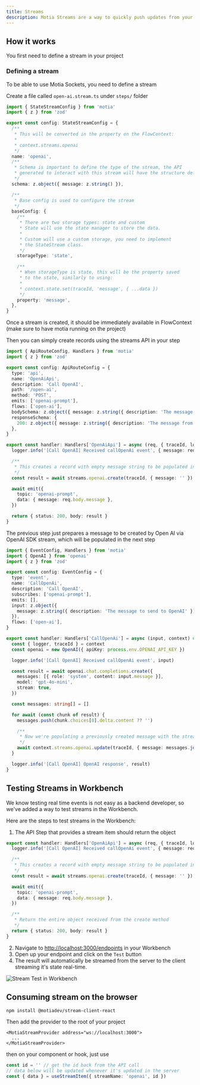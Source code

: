 ```yaml
---
title: Streams 
description: Motia Streams are a way to quickly push updates from your asynchronous workflows to the client without having to implement any sort of polling processes.
---
```


## How it works

You first need to define a stream in your project

### Defining a stream

To be able to use Motia Sockets, you need to define a stream

Create a file called `open-ai.stream.ts` under `steps/` folder

```typescript
import { StateStreamConfig } from 'motia'
import { z } from 'zod'

export const config: StateStreamConfig = {
  /**
   * This will be converted in the property on the FlowContext:
   * 
   * context.streams.openai
   */
  name: 'openai',
  /**
   * Schema is important to define the type of the stream, the API
   * generated to interact with this stream will have the structure defined here
   */  
  schema: z.object({ message: z.string() }),

  /**
   * Base config is used to configure the stream
   */
  baseConfig: {
    /**
     * There are two storage types: state and custom
     * State will use the state manager to store the data.
     * 
     * Custom will use a custom storage, you need to implement 
     * the StateStream class.
     */
    storageType: 'state',

    /**
     * When storageType is state, this will be the property saved 
     * to the state, similarly to using:
     * 
     * context.state.set(traceId, 'message', { ...data })
     */
    property: 'message',
  },
}
```

Once a stream is created, it should be immediately available in FlowContext (make sure to have motia running on the project)

Then you can simply create records using the streams API in your step

```typescript
import { ApiRouteConfig, Handlers } from 'motia'
import { z } from 'zod'

export const config: ApiRouteConfig = {
  type: 'api',
  name: 'OpenAiApi',
  description: 'Call OpenAI',
  path: '/open-ai',
  method: 'POST',
  emits: ['openai-prompt'],
  flows: ['open-ai'],
  bodySchema: z.object({ message: z.string({ description: 'The message to send to OpenAI' }) }),
  responseSchema: {
    200: z.object({ message: z.string({ description: 'The message from OpenAI' }) }) 
  },
}

export const handler: Handlers['OpenAiApi'] = async (req, { traceId, logger, emit, streams }) => {
  logger.info('[Call OpenAI] Received callOpenAi event', { message: req.body.message })

  /**
   * This creates a record with empty message string to be populated in the next step
   */
  const result = await streams.openai.create(traceId, { message: '' })

  await emit({
    topic: 'openai-prompt',
    data: { message: req.body.message },
  })

  return { status: 200, body: result }
}
```

The previous step just prepares a message to be created by Open AI via OpenAI SDK stream, which will be populated in the next step

```typescript
import { EventConfig, Handlers } from 'motia'
import { OpenAI } from 'openai'
import { z } from 'zod'

export const config: EventConfig = {
  type: 'event',
  name: 'CallOpenAi',
  description: 'Call OpenAI',
  subscribes: ['openai-prompt'],
  emits: [],
  input: z.object({
    message: z.string({ description: 'The message to send to OpenAI' }),
  }),
  flows: ['open-ai'],
}

export const handler: Handlers['CallOpenAi'] = async (input, context) => {
  const { logger, traceId } = context
  const openai = new OpenAI({ apiKey: process.env.OPENAI_API_KEY })

  logger.info('[Call OpenAI] Received callOpenAi event', input)

  const result = await openai.chat.completions.create({
    messages: [{ role: 'system', content: input.message }],
    model: 'gpt-4o-mini',
    stream: true,
  })

  const messages: string[] = []

  for await (const chunk of result) {
    messages.push(chunk.choices[0].delta.content ?? '')

    /**
     * Now we're populating a previously created message with the streamed data from OpenAI
     */
    await context.streams.openai.update(traceId, { message: messages.join('') })
  }

  logger.info('[Call OpenAI] OpenAI response', result)
}
```

## Testing Streams in Workbench

We know testing real time events is not easy as a backend developer, so we've added a way to test streams in the Workbench.

Here are the steps to test streams in the Workbench:

1. The API Step that provides a stream item should return the object

```typescript
export const handler: Handlers['OpenAiApi'] = async (req, { traceId, logger, emit, streams }) => {
  logger.info('[Call OpenAI] Received callOpenAi event', { message: req.body.message })

  /**
   * This creates a record with empty message string to be populated in the next step
   */
  const result = await streams.openai.create(traceId, { message: '' })

  await emit({
    topic: 'openai-prompt',
    data: { message: req.body.message },
  })

  /**
   * Return the entire object received from the create method
   */
  return { status: 200, body: result }
}
```

2. Navigate to [http://localhost:3000/endpoints](http://localhost:3000/endpoints) in your Workbench
3. Open up your endpoint and click on the `Test` button
4. The result will automatically be streamed from the server to the client streaming it's state real-time.

![Stream Test in Workbench](./../img/streams-test-workbench.gif)


## Consuming stream on the browser

```
npm install @motiadev/stream-client-react
```

Then add the provider to the root of your project

```tsx
<MotiaStreamProvider address="ws://localhost:3000">
  ...
</MotiaStreamProvider>
```

then on your component or hook, just use

```typescript
const id = '' // get the id back from the API call
// data below will be updated whenever it's updated in the server
const { data } = useStreamItem({ streamName: 'openai', id })
```